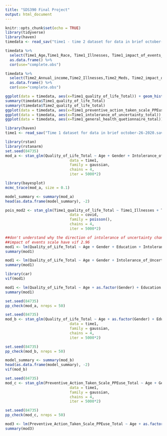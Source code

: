 ```yaml
---
title: "SDS390 Final Project"
output: html_document
---
```


```r
knitr::opts_chunk$set(echo = TRUE)
library(tidyverse)
library(haven)
timedata <- read_sav("time1 - time 2 dataset for data in brief october-26-2020.sav")
```

```r
timedata %>%
  select(Time1_Age,Time1_Race, Time1_Illnesses, Time1_impact_of_events_scale_total, Time1_Educational_attainment, Time1_meds, Time1_patient_health_questionnaire_total,Time1_perceived_susceptibility_to_COVID19 ,Time1_general_health_quetionnaire_total, Time1_Employment_After_COVID, Time1_intolerance_of_uncertainty_total, Time1_intolerance_of_uncertainty_total, Time1_Gender, Time1_perceived_vulnerability_to_disease,Time1_self_isolation_yes_or_no,Time1_number_of_times_leave_home_per_day, Time1_preventive_action_taken_scale_avoid_travel_people,Time1_Marital_status, Time1_five_factor_mindfulness_questionnaire_total, Time1_Religious_Affiliation, Time1_preventive_action_taken_scale_avoid_travel_people, Time1_preventive_action_taken_scale_PPEuse, Time1_quality_of_life_Total) %>%
  as.data.frame() %>%
  cor(use="complete.obs")
```

```r
timedata %>%
  select(Time2_Annual_income,Time2_Illnesses,Time2_Meds, Time2_impact_of_events_scale_total, Time2_employment_status, Time2_patient_health_questionnaire_total, Time2_intolerance_of_uncertainty_total ,Time2_perceived_susceptibility_to_covid19 ,Time2_self_isolation_yes_or_no, Time2_five_factor_mindfulness_questionnaire_total, Time2_general_health_questionnaire_total, Time2_perceived_vulnerability_to_disease_total,Time2_preventive_action_taken_scale_PPEuse, Time2_quality_of_life_total) %>%
  as.data.frame() %>%
  cor(use="complete.obs")
```

```r
ggplot(data = timedata, aes(x=Time1_quality_of_life_Total)) + geom_histogram()
summary(timedata$Time1_quality_of_life_Total)
summary(timedata$Time2_quality_of_life_total)
ggplot(data = timedata, aes(x=Time1_preventive_action_taken_scale_PPEuse)) + geom_histogram()
ggplot(data = timedata, aes(x=Time1_intolerance_of_uncertainty_total)) + geom_histogram()
ggplot(data = timedata, aes(x=Time1_general_health_quetionnaire_total)) + geom_histogram()


```

```r
library(haven)
time1 <- read_sav("Time 1 dataset for data in brief october-26-2020.sav")
```

```r
library(rstan)
library(rstanarm)
set.seed(84735)
mod_a <- stan_glm(Quality_of_Life_Total ~ Age + Gender + Intolerance_of_Uncertainty_Total + Patient_Health_Questionnaire_Total + General_Health_Questionnaire_Negative_Total + Perceived_Vulnerability_to_Disease_Total + Impact_of_Events_Scale_Total,
                             data = time1,
                             family = gaussian,
                             chains = 4,
                             iter = 5000*2)

library(bayesplot)
mcmc_trace(mod_a, size = 0.1)

model_summary <- summary(mod_a)
head(as.data.frame(model_summary), -2)

```

```r
pois_mod2 <- stan_glm(Time1_quality_of_life_Total ~ Time1_Illnesses + Time1_general_health_quetionnaire_total + Time1_five_factor_mindfulness_questionnaire_total + Time1_Illnesses*Time1_general_health_quetionnaire_total + Time1_general_health_quetionnaire_total*Time1_five_factor_mindfulness_questionnaire_total + Time1_five_factor_mindfulness_questionnaire_total*Time1_Illnesses, 
                             data = covid,
                             family = poisson(),
                             chains = 4,
                             iter = 5000*2)
```


```r
##don't understand why the direction of intolerance of uncertainty changes 
##impact of events scale have vif 2.96 
mod1 <- lm(Quality_of_Life_Total ~ Age + Gender + Education + Intolerance_of_Uncertainty_Total + Patient_Health_Questionnaire_Total + General_Health_Questionnaire_Negative_Total + Perceived_Vulnerability_to_Disease_Total + Impact_of_Events_Scale_Total, data=time1)
summary(mod1)

mod1 <- lm(Quality_of_Life_Total ~ Age + Gender + Intolerance_of_Uncertainty_Total, data=time1)
summary(mod1)

library(car)
vif(mod1)

mod1 <- lm(Quality_of_Life_Total ~ Age + as.factor(Gender) + Education + Race+ Intolerance_of_Uncertainty_Total + Patient_Health_Questionnaire_Total + General_Health_Questionnaire_Negative_Total + Perceived_Vulnerability_to_Disease_Total, data=time1)
summary(mod1)


```

```r
set.seed(84735)
pp_check(mod_a, nreps = 50)

set.seed(84735)
mod_b <- stan_glm(Quality_of_Life_Total ~ Age + as.factor(Gender) + Education +  Intolerance_of_Uncertainty_Total + Patient_Health_Questionnaire_Total + General_Health_Questionnaire_Negative_Total + Perceived_Vulnerability_to_Disease_Total,
                             data = time1,
                             family = gaussian,
                             chains = 4,
                             iter = 5000*2)

set.seed(84735)
pp_check(mod_b, nreps = 50)

model_summary <- summary(mod_b)
head(as.data.frame(model_summary), -2)
vif(mod_b)
```

```r
set.seed(84735)
mod_c <- stan_glm(Preventive_Action_Taken_Scale_PPEuse_Total ~ Age + Gender + Intolerance_of_Uncertainty_Total + Patient_Health_Questionnaire_Total + General_Health_Questionnaire_Negative_Total + Perceived_Vulnerability_to_Disease_Total + Impact_of_Events_Scale_Total,
                             data = time1,
                             family = gaussian,
                             chains = 4,
                             iter = 5000*2)
```
```r
set.seed(84735)
pp_check(mod_c, nreps = 50)

mod3 <- lm(Preventive_Action_Taken_Scale_PPEuse_Total ~ Age + as.factor(Gender) + Education +  Intolerance_of_Uncertainty_Total + Patient_Health_Questionnaire_Total + General_Health_Questionnaire_Negative_Total + Perceived_Vulnerability_to_Disease_Total, data=time1)
summary(mod3)
```








